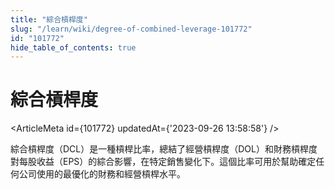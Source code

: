 ```yaml
---
title: "綜合槓桿度"
slug: "/learn/wiki/degree-of-combined-leverage-101772"
id: "101772"
hide_table_of_contents: true
---
```



# 綜合槓桿度

<ArticleMeta id={101772} updatedAt={'2023-09-26 13:58:58'} />
<div className='border-solid border-b border-t-0 my-4 border-[var(--ifm-color-gray-300)]' />

綜合槓桿度（DCL）是一種槓桿比率，總結了經營槓桿度（DOL）和財務槓桿度對每股收益（EPS）的綜合影響，在特定銷售變化下。這個比率可用於幫助確定任何公司使用的最優化的財務和經營槓桿水平。
